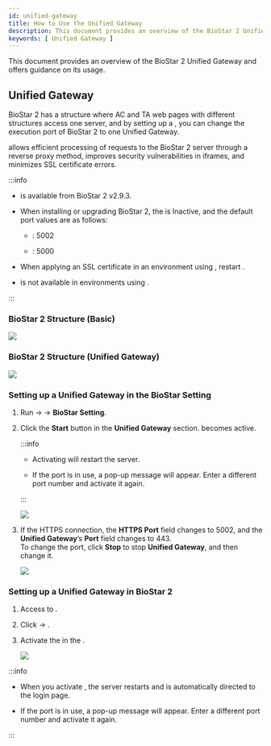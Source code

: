 ```yaml
---
id: unified-gateway
title: How to Use the Unified Gateway
description: This document provides an overview of the BioStar 2 Unified Gateway and offers guidance on its usage.
keywords: [ Unified Gateway ]
---
```


This document provides an overview of the BioStar 2 Unified Gateway and offers guidance on its usage.

## Unified Gateway

BioStar 2 has a structure where AC and TA web pages with different structures access one server, and by setting up a <Cmd sid="common.enabled" />, you can change the execution port of BioStar 2 to one Unified Gateway.

<Cmd sid="common.enabled" /> allows efficient processing of requests to the BioStar 2 server through a reverse proxy method, improves security vulnerabilities in iframes, and minimizes SSL certificate errors.

:::info

* <Cmd sid="common.enabled" /> is available from BioStar 2 v2.9.3.

* When installing or upgrading BioStar 2, the <Cmd sid="common.enabled" /> is <Cmd>Inactive</Cmd>, and the default port values are as follows:

    * <Cmd sid="port.gatewayHttps" />: 5002

    * <Cmd sid="port.gatewayHttp" />: 5000

* When applying an SSL certificate in an environment using <Cmd sid="common.enabled" />, restart <Cmd sid="common.enabled" />.

* <Cmd sid="common.enabled" /> is not available in environments using <Cmd sid="cloud.title" />.

:::

### BioStar 2 Structure (Basic)

<Image src='/img/common/biostar-current-structure.svg' className='none' alone />

### BioStar 2 Structure (Unified Gateway)

<Image src='/img/common/biostar-ug-structure.svg' className='none' alone />

### Setting up a Unified Gateway in the BioStar Setting

1. Run <Start/> → <Cmd sid="common.biostar" /> → **BioStar Setting**.

1. Click the **Start** button in the **Unified Gateway** section. <Cmd sid="common.enabled" /> becomes active.

    :::info

    * Activating <Cmd sid="common.enabled" /> will restart the server.

    * If the port is in use, a pop-up message will appear. Enter a different port number and activate it again.

    :::

    <Image src='/img/common/biostar-setting.png' className='none' caption alone />

1. If the HTTPS connection, the **HTTPS Port** field changes to 5002, and the **Unified Gateway**’s **Port** field changes to 443.<br/>To change the port, click **Stop** to stop **Unified Gateway**, and then change it.

    <Image src='/img/common/biostar-setting-unified-gateway.png' caption alone />

### Setting up a Unified Gateway in BioStar 2

1. Access to <Cmd sid="common.biostar" />\.

1. Click <Cmd sid="common.setting" /> → <Cmd sid="setting.systemSecurity" />.

1. Activate the <Cmd sid="common.enabled" /> in the <Cmd sid="setting.systemSecurity.sessionGateway" />.

    <Image src='/img/biostar-setting-security-unified-gateway.png' className='none' caption />

:::info

* When you activate <Cmd sid="common.enabled" />, the server restarts and is automatically directed to the login page.

* If the port is in use, a pop-up message will appear. Enter a different port number and activate it again.

:::